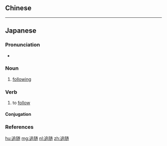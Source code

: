 {{also|追隨}}
==Chinese==
{{zh-see|追隨}}

----

==Japanese==
{{ja-kanjitab|つい|ずい|yomi=o}}

===Pronunciation===
* {{ja-pron|ついずい|y=o|acc=0|acc_ref=NHK}}

===Noun===
{{ja-noun|ついずい}}

# [[following]]

===Verb===
{{ja-verb-suru|tr=intrans|ついずい}}

# to [[follow]]

====Conjugation====
{{ja-suru|ついずい}}

===References===
<references/>

[[hu:追随]]
[[mg:追随]]
[[nl:追随]]
[[zh:追随]]